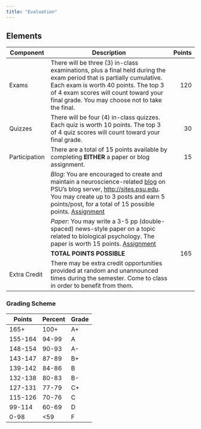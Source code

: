 ```yaml
---
title: "Evaluation"
---
```


## Elements

| Component | Description                                  | Points |
|-----------|----------------------------------------------|--------:|
| Exams     |There will be three (3) in-class examinations, plus a final held during the exam period that is partially cumulative. Each exam is worth 40 points. The top 3 of 4 exam scores will count toward your final grade. You may choose not to take the final. | 120 |
| Quizzes | There will be four (4) in-class quizzes. Each quiz is worth 10 points. The top 3 of 4 quiz scores will count toward your final grade. | 30 |
| Participation | There are a total of 15 points available by completing **EITHER** a paper or blog assignment. | 15 |
|  |   *Blog*: You are encouraged to create and maintain a neuroscience-related [blog](blogs.html) on PSU’s blog server, <http://sites.psu.edu>. You may create up to 3 posts and earn 5 points/post, for a total of 15 possible points. [Assignment](https://github.com/psu-psychology/psych-260-2019-spring/blob/master/assignments/blog-assignment.md) | |
| |  *Paper*: You may write a 3-5 pp (double-spaced) news-style paper on a topic related to biological psychology. The paper is worth 15 points. [Assignment](https://github.com/psu-psychology/psych-260-2019-spring/blob/master/assignments/paper-assignment.md)| |
| | **TOTAL POINTS POSSIBLE** | 165 |
| Extra Credit | There may be extra credit opportunities provided at random and unannounced times during the semester. Come to class in order to benefit from them.| |

<!-- [Score histograms](grades.html) for this term. -->

### Grading Scheme

| Points  | Percent | Grade |
|---------|---------|-------|
| 165+    | 100+    | A+    |
| 155-164 | 94-99   | A     |
| 148-154 | 90-93   | A-    |
| 143-147 | 87-89   | B+    |
| 139-142 | 84-86   | B     |
| 132-138 | 80-83   | B-    |
| 127-131 | 77-79   | C+    |
| 115-126 | 70-76   | C     |
| 99-114  | 60-69   | D     |
| 0-98    | <59     | F     |
